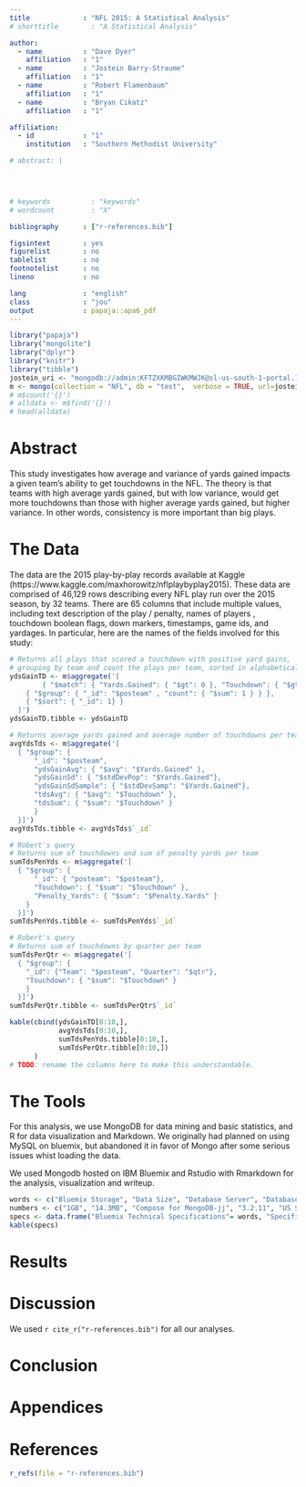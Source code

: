 ```yaml
---
title             : "NFL 2015: A Statistical Analysis"
# shorttitle        : "A Statistical Analysis"

author: 
  - name          : "Dave Dyer"
    affiliation   : "1"
  - name          : "Jostein Barry-Straume"
    affiliation   : "1"
  - name          : "Robert Flamenbaum"
    affiliation   : "1" 
  - name          : "Bryan Cikatz"
    affiliation   : "1"

affiliation:
  - id            : "1"
    institution   : "Southern Methodist University"

# abstract: |  



  
# keywords          : "keywords"
# wordcount         : "X"

bibliography      : ["r-references.bib"]

figsintext        : yes
figurelist        : no
tablelist         : no
footnotelist      : no
lineno            : no

lang              : "english"
class             : "jou"
output            : papaja::apa6_pdf
---
```


```r
library("papaja")
library("mongolite")
library("dplyr") 
library("knitr")
library("tibble")
jostein_uri <- "mongodb://admin:KFTZXKMBGIWKMWJK@sl-us-south-1-portal.12.dblayer.com:28046,sl-us-south-1-portal.17.dblayer.com:28046/admin?3t.connection.name=JosteinDB&3t.connectTimeout=10000&3t.uriVersion=2&3t.certificatePreference=RootCACert:accept_any&3t.databases=admin,compose&3t.useClientCertPassword=false&readPreference=primary&ssl=true&3t.socketTimeout=0&3t.sharded=true&3t.connectionMode=multi"
m <- mongo(collection = "NFL", db = "test",  verbose = TRUE, url=jostein_uri, options = ssl_options(weak_cert_validation = T))
# m$count('{}')
# alldata <- m$find('{}')
# head(alldata)
```

# Abstract
 This study investigates how average and variance of yards gained impacts a given team's ability to get touchdowns in the NFL. The theory is that teams with high average yards gained, but with low variance, would get more touchdowns than those with higher average yards gained, but higher variance.  In other words, consistency is more important than big plays.

# The Data
 The data are the 2015 play-by-play records available at Kaggle (https://www.kaggle.com/maxhorowitz/nflplaybyplay2015).  These data are comprised of 46,129 rows describing every NFL play run over the 2015 season, by 32 teams.  There are 65 columns that include multiple values, including text description of the play / penalty, names of players , touchdown boolean flags, down markers, timestamps, game ids, and yardages.  In particular, here are the names of the fields involved for this study:

<!-- # EDA -->
<!-- We counted the number of offensive plays per team.  Are the top 10 teams, by play count: -->
<!-- ```{r offensive_plays, echo=FALSE} -->
<!-- teamoff <- alldata %>% -->
<!--   group_by(posteam) %>% -->
<!--   summarize(off_plays = n()) %>%  -->
<!--   arrange(desc(off_plays)) %>%  -->
<!--   na.omit() -->
<!-- names(teamoff) <- c("Team Name", "Offensive Play Count") -->
<!-- kable(teamoff[0:10,]) -->
<!-- ``` -->

```r
# Returns all plays that scored a touchdown with positive yard gains,
# grouping by team and count the plays per team, sorted in alphabetical order
ydsGainTD <- m$aggregate('[
		{ "$match": { "Yards.Gained": { "$gt": 0 }, "Touchdown": { "$gt": 0 } } },
    { "$group": { "_id": "$posteam" , "count": { "$sum": 1 } } },
    { "$sort": { "_id": 1} }
  ]')
ydsGainTD.tibble <- ydsGainTD

# Returns average yards gained and average number of touchdowns per team
avgYdsTds <- m$aggregate('[
  { "$group": {
      "_id": "$posteam",
      "ydsGainAvg": { "$avg": "$Yards.Gained" },
      "ydsGainSd": { "$stdDevPop": "$Yards.Gained"},
      "ydsGainSdSample": { "$stdDevSamp": "$Yards.Gained"},
      "tdsAvg": { "$avg": "$Touchdown" },
      "tdsSum": { "$sum": "$Touchdown" }
      }
  }]')
avgYdsTds.tibble <- avgYdsTds$`_id`

# Robert's query
# Returns sum of touchdowns and sum of penalty yards per team
sumTdsPenYds <- m$aggregate('[
  { "$group": { 
      "_id": { "posteam": "$posteam"},
      "Touchdown": { "$sum": "$Touchdown" },
      "Penalty_Yards": { "$sum": "$Penalty.Yards" }
    }
  }]')
sumTdsPenYds.tibble <- sumTdsPenYds$`_id`

# Robert's query
# Returns sum of touchdowns by quarter per team
sumTdsPerQtr <- m$aggregate('[
  { "$group": { 
    "_id": {"Team": "$posteam", "Quarter": "$qtr"},
    "Touchdown": { "$sum": "$Touchdown" }
    }
  }]')
sumTdsPerQtr.tibble <- sumTdsPerQtr$`_id`
```

```r
kable(cbind(ydsGainTD[0:10,],
            avgYdsTds[0:10,],
            sumTdsPenYds.tibble[0:10,],
            sumTdsPerQtr.tibble[0:10,])
      )
# TODO: rename the columns here to make this understandable.
```

<!-- and we also analyzed the # of defensive plays per team: -->
<!-- ```{r defensive_plays, echo = FALSE}  -->
<!-- teamdef <- alldata %>% -->
<!--   group_by(DefensiveTeam) %>% -->
<!--   summarize(def_plays = n()) %>% -->
<!--   na.omit() -->
<!-- names(teamdef) <- c("Team Name", "Defensive Play Count") -->
<!-- kable(teamdef[0:10,]) -->
<!-- # TODO:  add wins / losses per team as kable column. -->
<!-- # TODO:  See if there's a way to compress this so it's not too long; maybe top 5? -->
<!-- # TODO:  Add penalty count per team -->
<!-- # TODO:  Add avg / std yards gained per team. -->
<!-- ``` -->

<!-- ```{r table, echo=FALSE} -->
<!-- library(knitr) -->
<!-- nflwins  <- data.frame( -->
<!--   teams = c("broncos", "chargers", "oilers"), -->
<!--   wins = c(10, 12, 5),  -->
<!--   losses = c(4, 2, 9) -->
<!-- ) -->

<!-- kable(nflwins, caption= "W/L Data") -->
<!-- ``` -->

# The Tools
For this analysis, we use MongoDB for data mining and basic statistics, and R for data visualization and Markdown.  We originally had planned on using MySQL on bluemix, but abandoned it in favor of Mongo after some serious issues whist loading the data. 

We used Mongodb hosted on IBM Bluemix and Rstudio with Rmarkdown for the analysis, visualization and writeup.

```r
words <- c("Bluemix Storage", "Data Size", "Database Server", "Database Version", "Database Location", "Cloud Hosting Service", "Processors", "Memory")
numbers <- c("1GB", "14.3MB", "Compose for MongoDB-jj", "3.2.11", "US South", "IBM Bluemix", "1 x 2.0 GHz Cores", "1GB RAM")
specs <- data.frame("Bluemix Technical Specifications"= words, "Specifications"= numbers)
kable(specs)
```

# Results
<!-- # TODO:  Implementation using R scripts: Write some R scripts to analyze data essentially. Make some plots. Does high variance of yards gained mean less touchdowns compared to teams with low variance? Show this with plots. -->

# Discussion
We used `r cite_r("r-references.bib")` for all our analyses.


# Conclusion

# Appendices


\newpage

# References
```r
r_refs(file = "r-references.bib")
```

\setlength{\parindent}{-0.5in}
\setlength{\leftskip}{0.5in}
